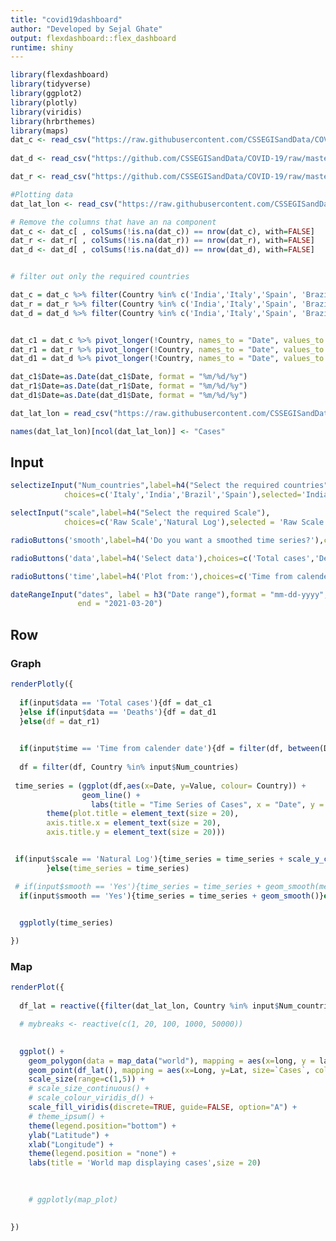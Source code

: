 ---
title: "covid19dashboard"
author: "Developed by Sejal Ghate"
output: flexdashboard::flex_dashboard
runtime: shiny
---

```{r global, echo=FALSE, message=FALSE, warning=FALSE, include=FALSE}
library(flexdashboard)
library(tidyverse)
library(ggplot2)
library(plotly)
library(viridis)
library(hrbrthemes)
library(maps)
dat_c <- read_csv("https://raw.githubusercontent.com/CSSEGISandData/COVID-19/master/csse_covid_19_data/csse_covid_19_time_series/time_series_covid19_confirmed_global.csv") %>% dplyr::rename(Country = `Country/Region`)
                
dat_d <- read_csv("https://github.com/CSSEGISandData/COVID-19/raw/master/csse_covid_19_data/csse_covid_19_time_series/time_series_covid19_deaths_global.csv") %>% dplyr::rename(Country = `Country/Region`)

dat_r <- read_csv("https://github.com/CSSEGISandData/COVID-19/raw/master/csse_covid_19_data/csse_covid_19_time_series/time_series_covid19_recovered_global.csv")  %>% dplyr::rename(Country = `Country/Region`)

#Plotting data
dat_lat_lon <- read_csv("https://raw.githubusercontent.com/CSSEGISandData/COVID-19/master/csse_covid_19_data/csse_covid_19_time_series/time_series_covid19_confirmed_global.csv") %>% dplyr::rename(Country = `Country/Region`) %>% select(Country,Lat,Long) %>% filter(Country %in% c('India','Italy','Spain', 'Brazil'))

# Remove the columns that have an na component
dat_c <- dat_c[ , colSums(!is.na(dat_c)) == nrow(dat_c), with=FALSE]
dat_r <- dat_r[ , colSums(!is.na(dat_r)) == nrow(dat_r), with=FALSE]
dat_d <- dat_d[ , colSums(!is.na(dat_d)) == nrow(dat_d), with=FALSE]


# filter out only the required countries

dat_c = dat_c %>% filter(Country %in% c('India','Italy','Spain', 'Brazil')) %>% drop_na()
dat_r = dat_r %>% filter(Country %in% c('India','Italy','Spain', 'Brazil')) %>% drop_na()
dat_d = dat_d %>% filter(Country %in% c('India','Italy','Spain', 'Brazil')) %>% drop_na()


dat_c1 = dat_c %>% pivot_longer(!Country, names_to = "Date", values_to = "Value")
dat_r1 = dat_r %>% pivot_longer(!Country, names_to = "Date", values_to = "Value")
dat_d1 = dat_d %>% pivot_longer(!Country, names_to = "Date", values_to = "Value")

dat_c1$Date=as.Date(dat_c1$Date, format = "%m/%d/%y")
dat_r1$Date=as.Date(dat_r1$Date, format = "%m/%d/%y")
dat_d1$Date=as.Date(dat_d1$Date, format = "%m/%d/%y")

dat_lat_lon = read_csv("https://raw.githubusercontent.com/CSSEGISandData/COVID-19/master/csse_covid_19_data/csse_covid_19_time_series/time_series_covid19_confirmed_global.csv") %>% dplyr::rename(Country = `Country/Region`) %>% select(Country,Lat,Long,tail(names(.),1)) %>% filter(Country %in% c('India','Italy','Spain', 'Brazil'))

names(dat_lat_lon)[ncol(dat_lat_lon)] <- "Cases"

```


Input {data-width=200}
-----------------------------------------------------------------------

```{r echo=FALSE, message=FALSE, warning=FALSE}

selectizeInput("Num_countries",label=h4("Select the required countries"),
            choices=c('Italy','India','Brazil','Spain'),selected='India',multiple=T)

selectInput("scale",label=h4("Select the required Scale"),
            choices=c('Raw Scale','Natural Log'),selected = 'Raw Scale')

radioButtons('smooth',label=h4('Do you want a smoothed time series?'),choices=c('Yes','No'), selected = 'No')

radioButtons('data',label=h4('Select data'),choices=c('Total cases','Deaths','Recoveries'), selected = 'Total cases')

radioButtons('time',label=h4('Plot from:'),choices=c('Time from calender date','Time since first case'), selected = 'Time since first case')

dateRangeInput("dates", label = h3("Date range"),format = "mm-dd-yyyy", start = "2021-01-01",
               end = "2021-03-20")


```

Row {.tabset .tabset-fade}
-----------------------------------------------------------------------

### Graph



```{r echo=FALSE, message=FALSE, warning=FALSE}


renderPlotly({
  
  if(input$data == 'Total cases'){df = dat_c1
  }else if(input$data == 'Deaths'){df = dat_d1
  }else(df = dat_r1) 
  

  if(input$time == 'Time from calender date'){df = filter(df, between(Date,  input$dates[1],  input$dates[2]))}else if(input$time == 'Time since first case'){df = filter(df, Value > 0)}
  
  df = filter(df, Country %in% input$Num_countries)
  
 time_series = (ggplot(df,aes(x=Date, y=Value, colour= Country)) + 
                geom_line() +
                  labs(title = "Time Series of Cases", x = "Date", y = "Number of Cases") +
        theme(plot.title = element_text(size = 20),
        axis.title.x = element_text(size = 20),
        axis.title.y = element_text(size = 20)))


 if(input$scale == 'Natural Log'){time_series = time_series + scale_y_continuous(trans = "log")
        }else(time_series = time_series)

 # if(input$smooth == 'Yes'){time_series = time_series + geom_smooth(method = "glm", formula = y~x, family = gaussian(link = 'log'))}else{time_series = time_series}
  if(input$smooth == 'Yes'){time_series = time_series + geom_smooth()}else{time_series = time_series}

  
  ggplotly(time_series)

})


```

### Map



```{r}



renderPlot({
  
  df_lat = reactive({filter(dat_lat_lon, Country %in% input$Num_countries)})

  # mybreaks <- reactive(c(1, 20, 100, 1000, 50000))

  
  ggplot() +
    geom_polygon(data = map_data("world"), mapping = aes(x=long, y = lat, group = group), fill="grey", alpha=0.9)+
    geom_point(df_lat(), mapping = aes(x=Long, y=Lat, size=`Cases`, color=`Cases`),stroke=F, alpha=20.7) + 
    scale_size(range=c(1,5)) +
    # scale_size_continuous() +
    # scale_colour_viridis_d() +
    scale_fill_viridis(discrete=TRUE, guide=FALSE, option="A") +
    # theme_ipsum() +
    theme(legend.position="bottom") +
    ylab("Latitude") +
    xlab("Longitude") +
    theme(legend.position = "none") +
    labs(title = 'World map displaying cases',size = 20)

  
    
    # ggplotly(map_plot)

  
})


```